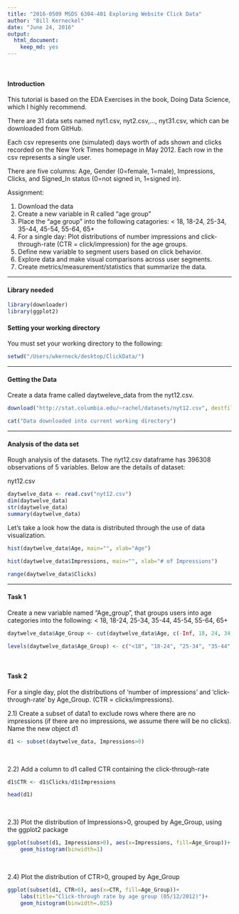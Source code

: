```yaml
---
title: "2016-0509 MSDS 6304-401 Exploring Website Click Data"
author: "Bill Kerneckel"
date: "June 24, 2016"
output:
  html_document:
    keep_md: yes
---
```


<br>

#### Introduction


This tutorial is based on the EDA Exercises in the book, Doing Data Science, which I highly recommend.

There are 31 data sets named nyt1.csv, nyt2.csv,…, nyt31.csv, which can be downloaded from GitHub.

Each csv represents one (simulated) days worth of ads shown and clicks recorded on the New York Times homepage in May 2012. Each row in the csv represents a single user.

There are five columns: Age, Gender (0=female, 1=male), Impressions, Clicks, and Signed_In status (0=not signed in, 1=signed in).

Assignment:

1. Download the data
2. Create a new variable in R called "age group"
3. Place the "age group" into the following catagories: < 18, 18-24, 25-34, 35-44, 45-54, 55-64, 65+
4. For a single day: Plot distributions of number impressions and click-through-rate (CTR = click/impression) for the age groups.
5. Define new variable to segment users based on click behavior.
6. Explore data and make visual comparisons across user segments.
7. Create metrics/measurement/statistics that summarize the data.


****************************
#### Library needed

```r
library(downloader)
library(ggplot2)
```

#### Setting your working directory

You must set your working directory to the following:

```r
setwd("/Users/wkerneck/desktop/ClickData/")
`````


****************************

#### Getting the Data

Create a data frame called daytweleve_data from the nyt12.csv.

```r
download("http://stat.columbia.edu/~rachel/datasets/nyt12.csv", destfile="nyt12.csv")

cat("Data downloaded into current working directory")
```

****************************


#### Analysis of the data set

Rough analysis of the datasets. The nyt12.csv dataframe has 396308 observations of 5 variables. Below are the details of dataset:

nyt12.csv

```r
daytwelve_data <- read.csv("nyt12.csv")
dim(daytwelve_data)
str(daytwelve_data)
summary(daytwelve_data)
```


Let's take a look how the data is distributed through the use of data visualization.


```r
hist(daytwelve_data$Age, main="", xlab="Age")
```


```r
hist(daytwelve_data$Impressions, main="", xlab="# of Impressions")
```

```r
range(daytwelve_data$Clicks)
```

****************************


#### Task 1

Create a new variable named "Age_group", that groups users into age categories into the following: < 18, 18-24, 25-34, 35-44, 45-54, 55-64, 65+

```r
daytwelve_data$Age_Group <- cut(daytwelve_data$Age, c(-Inf, 18, 24, 34, 44, 54, 64, Inf))

levels(daytwelve_data$Age_Group) <- c("<18", "18-24", "25-34", "35-44", "45-54", "55-64", "65+")
```

<br>

#### Task 2

For a single day, plot the distributions of ‘number of impressions’ and ‘click-through-rate’ by Age_Group. (CTR = clicks/impressions).

2.1) Create a subset of data1 to exclude rows where there are no impressions (if there are no impressions, we assume there will be no clicks). Name the new object d1

```r
d1 <- subset(daytwelve_data, Impressions>0)
```

<br>

2.2) Add a column to d1 called CTR containing the click-through-rate

```r
d1$CTR <- d1$Clicks/d1$Impressions

head(d1)
```

<br>

2.3) Plot the distribution of Impressions>0, grouped by Age_Group, using the ggplot2 package

```r
ggplot(subset(d1, Impressions>0), aes(x=Impressions, fill=Age_Group))+
    geom_histogram(binwidth=1)
```

<br>

2.4) Plot the distribution of CTR>0, grouped by Age_Group

```r
ggplot(subset(d1, CTR>0), aes(x=CTR, fill=Age_Group))+
    labs(title="Click-through rate by age group (05/12/2012)")+
    geom_histogram(binwidth=.025)
```